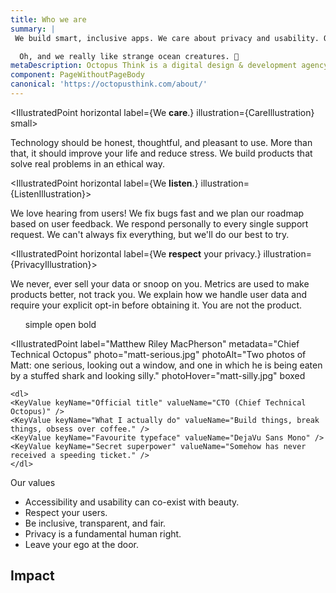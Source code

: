 ```yaml
---
title: Who we are
summary: |
 We build smart, inclusive apps. We care about privacy and usability. Our ethics are non-negotiable.

  Oh, and we really like strange ocean creatures. 🐙
metaDescription: Octopus Think is a digital design & development agency based in Scotland and Portugal.
component: PageWithoutPageBody
canonical: 'https://octopusthink.com/about/'
---
```





<Panel gridTablet="100%">

<IllustratedPoint horizontal label={<Fragment>We <Strong>care</Strong>.</Fragment>} illustration={CareIllustration} small>

Technology should be honest, thoughtful, and pleasant to use. More than that, it should improve your life and reduce stress. We build products that solve real problems in an ethical way.

</IllustratedPoint>

<IllustratedPoint horizontal label={<Fragment>We <Strong>listen</Strong>.</Fragment>} illustration={ListenIllustration}>

We love hearing from users! We fix bugs fast and we plan our roadmap based on user feedback. We respond personally to every single support request. We can't always fix everything, but we'll do our best to try.
</IllustratedPoint>

<IllustratedPoint horizontal label={<Fragment>We <Strong>respect</Strong> your privacy.</Fragment>} illustration={PrivacyIllustration}>

We never, ever sell your data or snoop on you. Metrics are used to make products better, not track you. We explain how we handle user data and require your explicit opt-in before obtaining it. You are not the product.

</IllustratedPoint>


</Panel>

<Panel dark>

<ul>
<StrikeOut strikeoutText="clever">
simple
</StrikeOut>

<StrikeOut strikeoutText="exclusive">
open
</StrikeOut>

<StrikeOut strikeoutText="conservative">
bold
</StrikeOut>
</ul>

</Panel>



<Panel gridTablet="1fr 1fr">
  <IllustratedPoint
    label="Sarah London Semark"
    metadata="Chief Design Octopus"
    photo="sarah-serious.jpg"
    photoAlt="Two photos of Sarah: one looking serious, one sticking out her tongue."
    photoHover="sarah-silly.jpg"
    boxed
  >
    <dl>
    <KeyValue keyName="Official title" valueName="CDO (Chief Design Octopus)" />
    <KeyValue keyName="What I actually do" valueName="File GitHub issues, doodle octopus arms." />
    <KeyValue keyName="Favourite typeface" valueName="Harriet" />
    <KeyValue keyName="Secret superpower" valueName="Can spot a typo a mile away." />
    </dl>
  </IllustratedPoint>

  <IllustratedPoint
    label="Matthew Riley MacPherson"
    metadata="Chief Technical Octopus"
    photo="matt-serious.jpg"
    photoAlt="Two photos of Matt: one serious, looking out a window, and one in which he is being eaten by a stuffed shark and looking silly."
    photoHover="matt-silly.jpg"
    boxed
  >
    <dl>
    <KeyValue keyName="Official title" valueName="CTO (Chief Technical Octopus)" />
    <KeyValue keyName="What I actually do" valueName="Build things, break things, obsess over coffee." />
    <KeyValue keyName="Favourite typeface" valueName="DejaVu Sans Mono" />
    <KeyValue keyName="Secret superpower" valueName="Somehow has never received a speeding ticket." />
    </dl>
  </IllustratedPoint>
</Panel>

<Panel dark>

<GridSpanner>
<Heading inverse>Our values</Heading>
</GridSpanner>

- Accessibility and usability can co-exist with beauty.
- Respect your users.
- Be inclusive, transparent, and fair.
- Privacy is a fundamental human right.
- Leave your ego at the door.

</Panel>

<Panel gridTablet="1fr 1fr 1fr">

<GridSpanner>

## Impact

</GridSpanner>

<Statistic preUnits="£" number="1,185" label="Donated to charity (2020)" />
<Statistic number="21,500" postUnits="mics" label="Muted with Mic Drop (per month)" />
<Statistic number="256" postUnits="hours" label="Open-source contributions (2020)" />


<Statistic number="2.4" postUnits="million" label="localForage downloads (per month)" />
<Statistic number="1" postUnits="% profits" label="Donation pledge (2021)" />
<Statistic number="36" postUnits="pots" label="Coffee consumed (per day, roughly)" />


</Panel>
